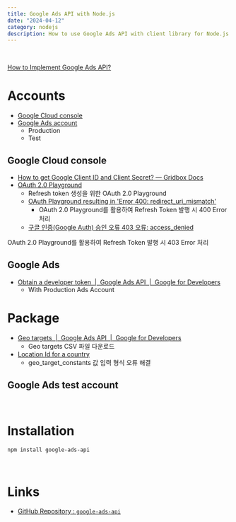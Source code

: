 ```yaml
---
title: Google Ads API with Node.js
date: "2024-04-12"
category: nodejs
description: How to use Google Ads API with client library for Node.js
---
```


<br />

[How to Implement Google Ads API?](https://articles.wesionary.team/how-to-implement-google-ads-api-ff69f628d4ac)

# Accounts

- [Google Cloud console](#google-cloud-console)
- [Google Ads account](#google-ads)
  - Production
  - Test

## Google Cloud console

- [How to get Google Client ID and Client Secret? — Gridbox Docs](https://www.balbooa.com/help/gridbox-documentation/integrations/other/google-client-id)
- [OAuth 2.0 Playground](https://developers.google.com/oauthplayground/)
  - Refresh token 생성을 위한 OAuth 2.0 Playground
  - [OAuth Playground resulting in 'Error 400: redirect_uri_mismatch'](https://groups.google.com/g/adwords-api/c/mB9MbmSkr-M)
    - OAuth 2.0 Playground를 활용하여 Refresh Token 발행 시 400 Error 처리
  - [구글 인증(Google Auth) 승인 오류 403 오류: access_denied](https://jeeu147.tistory.com/91)

OAuth 2.0 Playground를 활용하여 Refresh Token 발행 시 403 Error 처리

## Google Ads

- [Obtain a developer token  |  Google Ads API  |  Google for Developers](https://developers.google.com/google-ads/api/docs/get-started/dev-token#apply-token)
  - With Production Ads Account

# Package

- [Geo targets  |  Google Ads API  |  Google for Developers](https://developers.google.com/google-ads/api/data/geotargets)
  - Geo targets CSV 파일 다운로드
- [Location Id for a country](https://groups.google.com/g/adwords-api/c/rKMIkkOu14Q)
  - geo_target_constants 값 입력 형식 오류 해결

## Google Ads test account

<br />

# Installation

```sh
npm install google-ads-api
```

<br />

# Links

- [GitHub Repository : `google-ads-api`](https://github.com/Opteo/google-ads-api)
